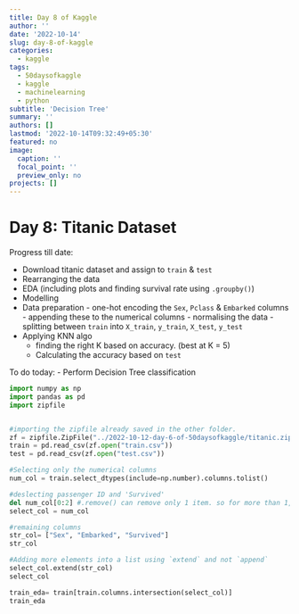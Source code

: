 ```yaml
---
title: Day 8 of Kaggle
author: ''
date: '2022-10-14'
slug: day-8-of-kaggle
categories:
  - kaggle
tags:
  - 50daysofkaggle
  - kaggle
  - machinelearning
  - python
subtitle: 'Decision Tree'
summary: ''
authors: []
lastmod: '2022-10-14T09:32:49+05:30'
featured: no
image:
  caption: ''
  focal_point: ''
  preview_only: no
projects: []
---
```


# Day 8: Titanic Dataset


Progress till date:

-   Download titanic dataset and assign to `train` & `test`
-   Rearranging the data
-   EDA (including plots and finding survival rate using `.groupby()`)
-   Modelling
  -  Data preparation
    -  one-hot encoding the `Sex`, `Pclass` & `Embarked` columns
    -  appending these to the numerical columns
    -  normalising the data
    -  splitting between `train` into `X_train`, `y_train`, `X_test`, `y_test`
  - Applying KNN algo
    -  finding the right K based on accuracy. (best at K = 5)
    -  Calculating the accuracy based on `test`
    
To do today:
- Perform Decision Tree classification

```python
import numpy as np
import pandas as pd
import zipfile


#importing the zipfile already saved in the other folder. 
zf = zipfile.ZipFile("../2022-10-12-day-6-of-50daysofkaggle/titanic.zip")
train = pd.read_csv(zf.open("train.csv"))
test = pd.read_csv(zf.open("test.csv"))

#Selecting only the numerical columns
num_col = train.select_dtypes(include=np.number).columns.tolist()

#deslecting passenger ID and 'Survived' 
del num_col[0:2] #.remove() can remove only 1 item. so for more than 1, use for loop 
select_col = num_col

#remaining columns
str_col= ["Sex", "Embarked", "Survived"]
str_col

#Adding more elements into a list using `extend` and not `append`
select_col.extend(str_col)
select_col

train_eda= train[train.columns.intersection(select_col)]
train_eda



```

